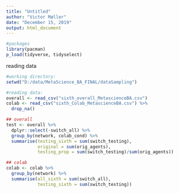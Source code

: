 ```yaml
---
title: "Untitled"
author: "Victor Møller"
date: "December 15, 2019"
output: html_document
---
```


```r

#packages
library(pacman)
p_load(tidyverse, tidyselect)


```

reading data 

```r

#working directory:
setwd("D:/data/MetaScience_BA_FINAL/dataSampling")

#reading data:
overall <- read_csv("sixth_overall_MetascienceBA.csv")
colab <- read_csv("sixth_Colab_MetascienceBA.csv") %>%
  drop_na()

```


```r

## overall 
test <- overall %>%
  dplyr::select(-switch_all) %>%
  group_by(network, colab_cond) %>%
  summarise(testing_sixth = sum(switch_testing),
            original = sum(orig_agents),
            testing_prop = sum(switch_testing)/sum(orig_agents))

## colab
colab <- colab %>%
  group_by(network) %>%
  summarise(all_sixth = sum(switch_all),
            testing_sixth = sum(switch_testing))

```

